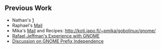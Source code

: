 ==Previous Work==

* Nathan's [http://news.gmane.org/find-root.php?message_id=%3c200407282326.27378.email%40nathanpalmer.com%3eMail]
* Raphael's [http://news.gmane.org/find-root.php?message_id=%3c407906AB.9000807%40gmx.de%3e  Mail]
* Mika's [http://news.gmane.org/find-root.php?message_id=%3c40A4BFA3.3080402%40japo.fi%3e  Mail] and Recipes: http://koti.japo.fi/~pmika/gobolinux/gnome/ 
* [[Rafael Jeffman's Experience with GNOME]]
* [[Discussion on GNOME Prefix Independence]]

{{Discussions}}